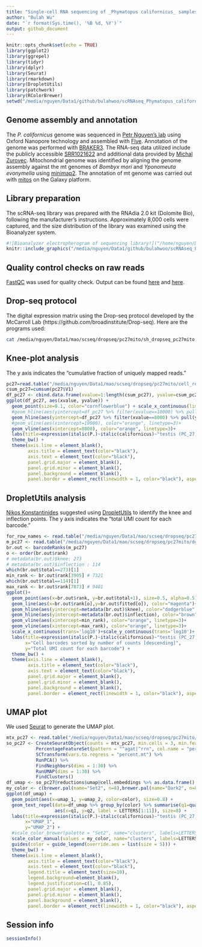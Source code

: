 ```yaml
---
title: "Single-cell RNA sequencing of _Phymatopus californicus_ samples"
author: "Bulah Wu"
date: "`r format(Sys.time(), '%B %d, %Y')`"
output: github_document
---
```


```r
knitr::opts_chunk$set(echo = TRUE)
library(ggplot2)
library(ggrepel)
library(tidyr)
library(dplyr)
library(Seurat)
library(rmarkdown)
library(DropletUtils)
library(patchwork)
library(RColorBrewer)
setwd("/media/nguyen/Data1/github/bulahwoo/scRNAseq_Phymatopus_californicus")
```


## Genome assembly and annotation

The _P. californicus_ genome was sequenced in [Petr Nguyen's lab](https://www.entu.cas.cz/en/departments/department-of-ecology-and-conservation-biology/laboratory-of-evolutionary-genetics/) using Oxford Nanopore technology and assembled with [Flye](https://github.com/mikolmogorov/Flye). Annotation of the genome was performed with [BRAKER3](https://github.com/Gaius-Augustus/BRAKER). The RNA-seq data utilized include the publicly accessible [SRR1021622](https://www.ncbi.nlm.nih.gov/sra/?term=SRR1021622) and additional data provided by [Michal Zurovec](https://www.entu.cas.cz/en/staff/profile/269-michalzurovec/). Mitochondrial genome was identified by aligning the genome assembly against the mt genomes of _Bombyx mori_ and _Yponomeuta evonymella_ using [minimap2](https://github.com/lh3/minimap2). The annotation of mt genome was carried out with [mitos](https://usegalaxy.org.au/root?tool_id=toolshed.g2.bx.psu.edu/repos/iuc/mitos2/mitos2/2.1.3+galaxy0) on the Galaxy platform.

## Library preparation

The scRNA-seq library was prepared with the RNAdia 2.0 kit (Dolomite Bio), following the manufacturer's instructions. Approximately 8,000 cells were captured, and the size distribution of the library was examined using the Bioanalyzer system.

```r
#![Bioanalyzer electropherogram of sequencing library!]("/home/nguyen/Downloads/Bioanalyzer_trace_PC-27.png")
knitr::include_graphics("/media/nguyen/Data1/github/bulahwoo/scRNAseq_Phymatopus_californicus/data/bioanalyzer_pc27.png")
```

## Quality control checks on raw reads

[FastQC](https://www.bioinformatics.babraham.ac.uk/projects/fastqc/) was used for quality check. Output can be found [here](/media/nguyen/Data1/github/bulahwoo/scRNAseq_Phymatopus_californicus/data/fastqc_pc27_read1_pre.html) and [here](/media/nguyen/Data1/github/bulahwoo/scRNAseq_Phymatopus_californicus/data/fastqc_pc27_read2_pre.html).

## Drop-seq protocol

The digital expression matrix using the Drop-seq protocol developed by the McCarroll Lab (https://github.com/broadinstitute/Drop-seq). Here are the programs used:

```bash
cat /media/nguyen/Data1/mao/scseq/dropseq/pc27mito/sh_dropseq_pc27mito.sh
```

## Knee-plot analysis

The y axis indicates the "cumulative fraction of uniquely mapped reads."

```r
pc27=read.table("/media/nguyen/Data1/mao/scseq/dropseq/pc27mito/cell_readcounts.txt.gz", header=F, stringsAsFactors=F)
csum_pc27=cumsum(pc27$V1)
df_pc27 <- cbind.data.frame(xvalue=1:length(csum_pc27), yvalue=csum_pc27/max(csum_pc27))
ggplot(df_pc27, aes(xvalue, yvalue)) +
  geom_point(size=0.1, color="cornflowerblue") + scale_x_continuous(limits = c(0,50000))+
  #geom_hline(aes(yintercept=df_pc27 %>% filter(xvalue==10000) %>% pull(yvalue)), color="brown", linetype=2)+
  geom_hline(aes(yintercept=df_pc27 %>% filter(xvalue==8000) %>% pull(yvalue)), color="brown", linetype=2)+
  #geom_vline(aes(xintercept=10000), color="orange", linetype=3)+
  geom_vline(aes(xintercept=8000), color="orange", linetype=3)+
  labs(title=expression(italic(P.)~italic(californicus)~"testis (PC_27)"), x="Cell barcodes sorted by number of reads [descending]", y="Cumulative fraction of reads") +
  theme_bw() +
  theme(axis.line = element_blank(),
        axis.title = element_text(color="black"),
        axis.text = element_text(color="black"),
        panel.grid.major = element_blank(),
        panel.grid.minor = element_blank(),
        panel.background = element_blank(),
        panel.border = element_rect(linewidth = 1, color="black"), aspect.ratio = 1)
```

## DropletUtils analysis

[Nikos Konstantinides](https://konstantinides-lab.com) suggested using [DropletUtils](https://doi.org/doi:10.18129/B9.bioc.DropletUtils) to identify the knee and inflection points. The y axis indicates the "total UMI count for each barcode."

```r
for_row_names <- read.table("/media/nguyen/Data1/mao/scseq/dropseq/pc27mito/dge_c10k.txt.gz", header=T, stringsAsFactors=F)$GENE
m_pc27 <- read.table("/media/nguyen/Data1/mao/scseq/dropseq/pc27mito/dge_c10k.txt.gz", header=T, stringsAsFactors=F, row.names = for_row_names)[,-1]
br.out <- barcodeRanks(m_pc27)
o <- order(br.out$rank)
# metadata(br.out)$knee: 273
# metadata(br.out)$inflection : 114
which(br.out$total==273)[1]
min_rank <- br.out$rank[3905] # 7321
which(br.out$total==114)[1]
max_rank <- br.out$rank[7873] # 9401
ggplot()+
  geom_point(aes(x=br.out$rank, y=br.out$total+1), size=0.5, alpha=0.5)+
  geom_line(aes(x=br.out$rank[o],y=br.out$fitted[o]), color="magenta")+
  geom_hline(aes(yintercept=metadata(br.out)$knee), color="dodgerblue", linetype=2)+
  geom_hline(aes(yintercept=metadata(br.out)$inflection), color="brown", linetype=2)+
  geom_vline(aes(xintercept=min_rank), color="orange", linetype=3)+
  geom_vline(aes(xintercept=max_rank), color="orange", linetype=3)+
  scale_x_continuous(trans='log10')+scale_y_continuous(trans='log10')+
  labs(title=expression(italic(P.)~italic(californicus)~"testis (PC_27)"),
       x="Cell barcodes sorted by number of counts [descending]",
       y="Total UMI count for each barcode") +
  theme_bw() +
  theme(axis.line = element_blank(),
        axis.title = element_text(color="black"),
        axis.text = element_text(color="black"),
        panel.grid.major = element_blank(),
        panel.grid.minor = element_blank(),
        panel.background = element_blank(),
        panel.border = element_rect(linewidth = 1, color="black"), aspect.ratio = 1)
```

## UMAP plot

We used [Seurat](https://satijalab.org/seurat) to generate the UMAP plot.

```r
mtx_pc27 <- read.table("/media/nguyen/Data1/mao/scseq/dropseq/pc27mito/dge_c10k.txt.gz", header = TRUE, row.names = 1, colClasses =c("character", rep("numeric", 10000)))
so_pc27 <- CreateSeuratObject(counts = mtx_pc27, min.cells = 3, min.features = 200, project = "pc27") %>%
           PercentageFeatureSet(pattern = "^agat|^rrn", col.name = "percent.mt") %>%
           SCTransform(vars.to.regress = "percent.mt") %>%
           RunPCA() %>%
           FindNeighbors(dims = 1:30) %>%
           RunUMAP(dims = 1:30) %>%
           FindClusters()
df_umap <- so_pc27@reductions$umap@cell.embeddings %>% as.data.frame() %>% cbind(color=so_pc27@meta.data$seurat_clusters)
my_color <- c(brewer.pal(name="Set2", n=8),brewer.pal(name="Dark2", n=8))[c(1,3,2,4,5:8,12,14,15)]
ggplot(df_umap) +
  geom_point(aes(x=umap_1, y=umap_2, color=color), size=0.8) +
  geom_text_repel(data=df_umap %>% group_by(color) %>% summarise(q1=quantile(umap_1, 0.5), q2=quantile(umap_2, 0.5)),
                  aes(x=q1, y=q2, label = LETTERS[1:11]), size=8) +
  labs(title=expression(italic(P.)~italic(californicus)~"testis (PC_27)"),
       x="UMAP_1",
       y="UMAP_2") +
  #scale_color_brewer(palette = "Set2", name="clusters", labels=LETTERS[1:11]) +
  scale_color_manual(values = my_color, name="clusters", labels=LETTERS[1:11]) +
  guides(color = guide_legend(override.aes = list(size = 5))) +
  theme_bw() +
  theme(axis.line = element_blank(),
        axis.title = element_text(color="black"),
        axis.text = element_text(color="black"),
        legend.title = element_text(size=10),
        legend.background=element_blank(),
        legend.justification=c(1, 0.85),
        panel.grid.major = element_blank(),
        panel.grid.minor = element_blank(),
        panel.background = element_blank(),
        panel.border = element_rect(linewidth = 1, color="black"), aspect.ratio = 1)
```

## Session info

```r
sessionInfo()
```
